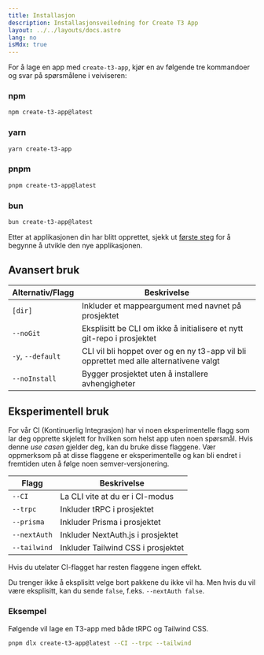 ```yaml
---
title: Installasjon
description: Installasjonsveiledning for Create T3 App
layout: ../../layouts/docs.astro
lang: no
isMdx: true
---
```



For å lage en app med `create-t3-app`, kjør en av følgende tre kommandoer og svar på spørsmålene i veiviseren:

### npm

```bash
npm create-t3-app@latest
```

### yarn

```bash
yarn create-t3-app
```

### pnpm

```bash
pnpm create-t3-app@latest
```

### bun

```bash
bun create-t3-app@latest
```

Etter at applikasjonen din har blitt opprettet, sjekk ut [første steg](/no/usage/first-steps) for å begynne å utvikle den nye applikasjonen.

## Avansert bruk

| Alternativ/Flagg  | Beskrivelse                                                                            |
| ----------------- | -------------------------------------------------------------------------------------- |
| `[dir]`           | Inkluder et mappeargument med navnet på prosjektet                                     |
| `--noGit`         | Eksplisitt be CLI om ikke å initialisere et nytt git-repo i prosjektet                 |
| `-y`, `--default` | CLI vil bli hoppet over og en ny t3-app vil bli opprettet med alle alternativene valgt |
| `--noInstall`     | Bygger prosjektet uten å installere avhengigheter                                      |

## Eksperimentell bruk

For vår CI (Kontinuerlig Integrasjon) har vi noen eksperimentelle flagg som lar deg opprette skjelett for hvilken som helst app uten noen spørsmål. Hvis denne _use casen_ gjelder deg, kan du bruke disse flaggene. Vær oppmerksom på at disse flaggene er eksperimentelle og kan bli endret i fremtiden uten å følge noen semver-versjonering.

| Flagg        | Beskrivelse                        |
| ------------ | ---------------------------------- |
| `--CI`       | La CLI vite at du er i CI-modus    |
| `--trpc`     | Inkluder tRPC i prosjektet         |
| `--prisma`   | Inkluder Prisma i prosjektet       |
| `--nextAuth` | Inkluder NextAuth.js i prosjektet  |
| `--tailwind` | Inkluder Tailwind CSS i prosjektet |

<Callout type="warning">
  Hvis du utelater CI-flagget har resten flaggene ingen effekt.
</Callout>

Du trenger ikke å eksplisitt velge bort pakkene du ikke vil ha. Men hvis du vil være eksplisitt, kan du sende `false`, f.eks. `--nextAuth false`.

### Eksempel

Følgende vil lage en T3-app med både tRPC og Tailwind CSS.

```bash
pnpm dlx create-t3-app@latest --CI --trpc --tailwind
```
